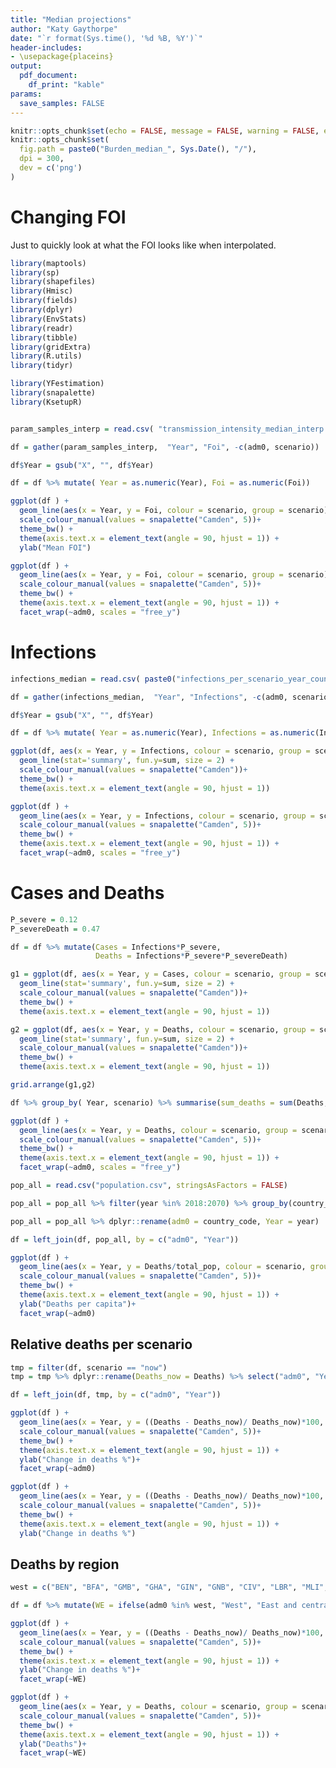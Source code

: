 ```yaml
---
title: "Median projections"
author: "Katy Gaythorpe"
date: "`r format(Sys.time(), '%d %B, %Y')`"
header-includes: 
- \usepackage{placeins}
output: 
  pdf_document:
    df_print: "kable"
params:
  save_samples: FALSE
---
```


```r
knitr::opts_chunk$set(echo = FALSE, message = FALSE, warning = FALSE, error = FALSE)
knitr::opts_chunk$set(
  fig.path = paste0("Burden_median_", Sys.Date(), "/"),
  dpi = 300,
  dev = c('png')
)


```


# Changing FOI

Just to quickly look at what the FOI looks like when interpolated.

```r
library(maptools)
library(sp) 
library(shapefiles)
library(Hmisc)
library(fields)
library(dplyr)
library(EnvStats)
library(readr)
library(tibble)
library(gridExtra)
library(R.utils)
library(tidyr)

library(YFestimation)
library(snapalette)
library(KsetupR)


param_samples_interp = read.csv( "transmission_intensity_median_interp.csv", stringsAsFactors  = FALSE)

df = gather(param_samples_interp,  "Year", "Foi", -c(adm0, scenario))

df$Year = gsub("X", "", df$Year)

df = df %>% mutate( Year = as.numeric(Year), Foi = as.numeric(Foi))
```


```r
ggplot(df ) + 
  geom_line(aes(x = Year, y = Foi, colour = scenario, group = scenario), stat='summary', fun.y=mean, size = 2) + 
  scale_colour_manual(values = snapalette("Camden", 5))+
  theme_bw() +
  theme(axis.text.x = element_text(angle = 90, hjust = 1)) +
  ylab("Mean FOI")

```

```r
ggplot(df ) + 
  geom_line(aes(x = Year, y = Foi, colour = scenario, group = scenario), stat='summary', fun.y=mean, size = 2) + 
  scale_colour_manual(values = snapalette("Camden", 5))+
  theme_bw() +
  theme(axis.text.x = element_text(angle = 90, hjust = 1)) +
  facet_wrap(~adm0, scales = "free_y")

```

\FloatBarrier

# Infections

```r

infections_median = read.csv( paste0("infections_per_scenario_year_country_median.csv"), stringsAsFactors = FALSE)

df = gather(infections_median,  "Year", "Infections", -c(adm0, scenario))

df$Year = gsub("X", "", df$Year)

df = df %>% mutate( Year = as.numeric(Year), Infections = as.numeric(Infections))

```

```r

ggplot(df, aes(x = Year, y = Infections, colour = scenario, group = scenario)) + 
  geom_line(stat='summary', fun.y=sum, size = 2) + 
  scale_colour_manual(values = snapalette("Camden"))+
  theme_bw() +
  theme(axis.text.x = element_text(angle = 90, hjust = 1))

```

```r

ggplot(df ) + 
  geom_line(aes(x = Year, y = Infections, colour = scenario, group = scenario), stat='summary', fun.y=median, size = 2) + 
  scale_colour_manual(values = snapalette("Camden", 5))+
  theme_bw() +
  theme(axis.text.x = element_text(angle = 90, hjust = 1)) +
  facet_wrap(~adm0, scales = "free_y")

```

\FloatBarrier

# Cases and Deaths

```r

P_severe = 0.12
P_severeDeath = 0.47

df = df %>% mutate(Cases = Infections*P_severe,
                   Deaths = Infections*P_severe*P_severeDeath)

```

```r

g1 = ggplot(df, aes(x = Year, y = Cases, colour = scenario, group = scenario)) + 
  geom_line(stat='summary', fun.y=sum, size = 2) + 
  scale_colour_manual(values = snapalette("Camden"))+
  theme_bw() +
  theme(axis.text.x = element_text(angle = 90, hjust = 1))

g2 = ggplot(df, aes(x = Year, y = Deaths, colour = scenario, group = scenario)) + 
  geom_line(stat='summary', fun.y=sum, size = 2) + 
  scale_colour_manual(values = snapalette("Camden"))+
  theme_bw() +
  theme(axis.text.x = element_text(angle = 90, hjust = 1))

grid.arrange(g1,g2)
```

```r

df %>% group_by( Year, scenario) %>% summarise(sum_deaths = sum(Deaths, na.rm = TRUE)) %>% filter(Year %in% c(2018, 2050, 2070))

```

```r

ggplot(df ) + 
  geom_line(aes(x = Year, y = Deaths, colour = scenario, group = scenario), stat='summary', fun.y=sum, size = 2) + 
  scale_colour_manual(values = snapalette("Camden", 5))+
  theme_bw() +
  theme(axis.text.x = element_text(angle = 90, hjust = 1)) +
  facet_wrap(~adm0, scales = "free_y")

```

```r

pop_all = read.csv("population.csv", stringsAsFactors = FALSE)

pop_all = pop_all %>% filter(year %in% 2018:2070) %>% group_by(country_code, year) %>% summarise(total_pop = sum(value))

pop_all = pop_all %>% dplyr::rename(adm0 = country_code, Year = year)

df = left_join(df, pop_all, by = c("adm0", "Year"))

ggplot(df ) + 
  geom_line(aes(x = Year, y = Deaths/total_pop, colour = scenario, group = scenario), stat='summary', fun.y=sum, size = 2) + 
  scale_colour_manual(values = snapalette("Camden", 5))+
  theme_bw() +
  theme(axis.text.x = element_text(angle = 90, hjust = 1)) +
  ylab("Deaths per capita")+
  facet_wrap(~adm0)

```


\FloatBarrier

## Relative deaths per scenario

```r

tmp = filter(df, scenario == "now") 
tmp = tmp %>% dplyr::rename(Deaths_now = Deaths) %>% select("adm0", "Year", "Deaths_now")

df = left_join(df, tmp, by = c("adm0", "Year"))

ggplot(df ) + 
  geom_line(aes(x = Year, y = ((Deaths - Deaths_now)/ Deaths_now)*100, colour = scenario, group = scenario), size = 2) + 
  scale_colour_manual(values = snapalette("Camden", 5))+
  theme_bw() +
  theme(axis.text.x = element_text(angle = 90, hjust = 1)) +
  ylab("Change in deaths %")+
  facet_wrap(~adm0)


```

```r


ggplot(df ) + 
  geom_line(aes(x = Year, y = ((Deaths - Deaths_now)/ Deaths_now)*100, colour = scenario, group = scenario), stat='summary', fun.y=mean, size = 2) + 
  scale_colour_manual(values = snapalette("Camden", 5))+
  theme_bw() +
  theme(axis.text.x = element_text(angle = 90, hjust = 1)) +
  ylab("Change in deaths %")


```

\FloatBarrier

## Deaths by region

```r

west = c("BEN", "BFA", "GMB", "GHA", "GIN", "GNB", "CIV", "LBR", "MLI", "MRT", "NER", "NGA", "SEN", "SLE", "TGO")

df = df %>% mutate(WE = ifelse(adm0 %in% west, "West", "East and central"))

ggplot(df ) + 
  geom_line(aes(x = Year, y = ((Deaths - Deaths_now)/ Deaths_now)*100, colour = scenario, group = scenario), stat='summary', fun.y=mean, size = 2) + 
  scale_colour_manual(values = snapalette("Camden", 5))+
  theme_bw() +
  theme(axis.text.x = element_text(angle = 90, hjust = 1)) +
  ylab("Change in deaths %")+
  facet_wrap(~WE)


```

```r


ggplot(df ) + 
  geom_line(aes(x = Year, y = Deaths, colour = scenario, group = scenario), stat='summary', fun.y=sum, size = 2) + 
  scale_colour_manual(values = snapalette("Camden", 5))+
  theme_bw() +
  theme(axis.text.x = element_text(angle = 90, hjust = 1)) +
  ylab("Deaths")+
  facet_wrap(~WE)


```